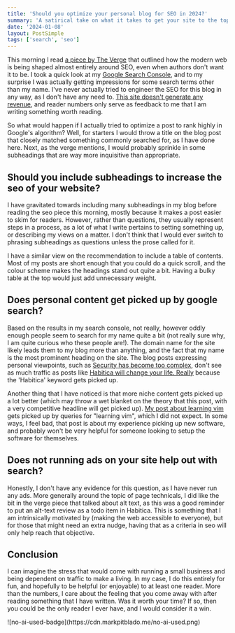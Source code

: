 ```yaml
---
title: 'Should you optimize your personal blog for SEO in 2024?'
summary: 'A satirical take on what it takes to get your site to the top of the leaderboard.'
date: '2024-01-08'
layout: PostSimple
tags: ['search', 'seo']
---
```


This morning I read [a piece by The Verge](https://www.theverge.com/c/23998379/google-search-seo-algorithm-webpage-optimization) that outlined how the modern web is being shaped almost entirely around SEO, even when authors don't want it to be. I took a quick look at my [Google Search Console](https://search.google.com/search-console/about), and to my surprise I was actually getting impressions for some search terms other than my name. I've never actually tried to engineer the SEO for this blog in any way, as I don't have any need to. [This site doesn't generate any revenue](https://nevermonetize.com), and reader numbers only serve as feedback to me that I am writing something worth reading.

So what would happen if I actually tried to optimize a post to rank highly in Google's algorithm? Well, for starters I would throw a title on the blog post that closely matched something commonly searched for, as I have done here. Next, as the verge mentions, I would probably sprinkle in some subheadings that are way more inquisitive than appropriate.

## Should you include subheadings to increase the seo of your website?

I have gravitated towards including many subheadings in my blog before reading the seo piece this morning, mostly because it makes a post easier to skim for readers. However, rather than questions, they usually represent steps in a process, as a lot of what I write pertains to setting something up, or describing my views on a matter. I don't think that I would ever switch to phrasing subheadings as questions unless the prose called for it.

I have a similar view on the recommendation to include a table of contents. Most of my posts are short enough that you could do a quick scroll, and the colour scheme makes the headings stand out quite a bit. Having a bulky table at the top would just add unnecessary weight.

## Does personal content get picked up by google search?

Based on the results in my search console, not really, however oddly enough people seem to search for my name quite a bit (not really sure why, I am quite curious who these people are!). The domain name for the site likely leads them to my blog more than anything, and the fact that my name is the most prominent heading on the site. The blog posts expressing personal viewpoints, such as [Security has become too complex](/blog/security-has-become-too-complex), don't see as much traffic as posts like [Habitica will change your life. Really](/blog/habitica-will-change-your-life) because the 'Habitica' keyword gets picked up.

Another thing that I have noticed is that more niche content gets picked up a lot better (which may throw a wet blanket on the theory that this post, with a very competitive headline will get picked up). [My post about learning vim](/blog/learning-vim) gets picked up by queries for "learning vim", which I did not expect. In some ways, I feel bad, that post is about my experience picking up new software, and probably won't be very helpful for someone looking to setup the software for themselves.

## Does not running ads on your site help out with search?

Honestly, I don't have any evidence for this question, as I have never run any ads. More generally around the topic of page technicals, I did like the bit in the verge piece that talked about alt text, as this was a good reminder to put an alt-text review as a todo item in Habitica. This is something that I am intrinsically motivated by (making the web accessible to everyone), but for those that might need an extra nudge, having that as a criteria in seo will only help reach that objective.

## Conclusion

I can imagine the stress that would come with running a small business and being dependent on traffic to make a living. In my case, I do this entirely for fun, and hopefully to be helpful (or enjoyable) to at least one reader. More than the numbers, I care about the feeling that you come away with after reading something that I have written. Was it worth your time? If so, then you could be the only reader I ever have, and I would consider it a win.

<div className="w-32">![no-ai-used-badge](https://cdn.markpitblado.me/no-ai-used.png)</div>
